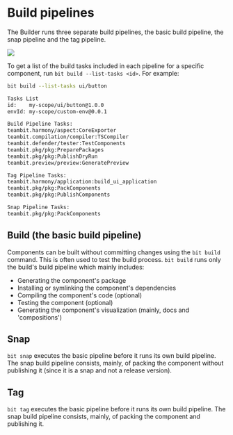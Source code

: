 
# Build pipelines

The Builder runs three separate build pipelines, the basic build pipeline, the snap pipeline and the tag pipeline.

<Image src={pipelinesImg} />

To get a list of the build tasks included in each pipeline for a specific component, run `bit build --list-tasks <id>`.
For example:

```bash
bit build --list-tasks ui/button
```

```bash
Tasks List
id:    my-scope/ui/button@1.0.0
envId: my-scope/custom-env@0.0.1

Build Pipeline Tasks:
teambit.harmony/aspect:CoreExporter
teambit.compilation/compiler:TSCompiler
teambit.defender/tester:TestComponents
teambit.pkg/pkg:PreparePackages
teambit.pkg/pkg:PublishDryRun
teambit.preview/preview:GeneratePreview

Tag Pipeline Tasks:
teambit.harmony/application:build_ui_application
teambit.pkg/pkg:PackComponents
teambit.pkg/pkg:PublishComponents

Snap Pipeline Tasks:
teambit.pkg/pkg:PackComponents
```

## Build (the basic build pipeline)

Components can be built without committing changes using the `bit build` command. This is often used to test the build process.
`bit build` runs only the build's build pipeline which mainly includes:

- Generating the component's package
- Installing or symlinking the component's dependencies
- Compiling the component's code (optional)
- Testing the component (optional)
- Generating the component's visualization (mainly, docs and 'compositions')

## Snap

`bit snap` executes the basic pipeline before it runs its own build pipeline. The snap build pipeline consists, mainly, of packing <!--TODO [packing](#) --> the component without publishing it (since it is a snap and not a release version).

## Tag

`bit tag` executes the basic pipeline before it runs its own build pipeline. The snap build pipeline consists, mainly, of packing <!--TODO [packing](#) -->the component and publishing it.
